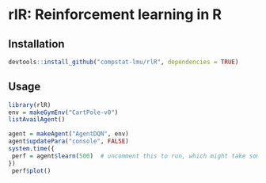 # rlR: Reinforcement learning in R

## Installation
```r
devtools::install_github("compstat-lmu/rlR", dependencies = TRUE)
```

## Usage
```r
library(rlR)
env = makeGymEnv("CartPole-v0")
listAvailAgent()
```


```r
agent = makeAgent("AgentDQN", env)
agent$updatePara("console", FALSE)
system.time({
 perf = agent$learn(500)  # uncomment this to run, which might take some time
})
 perf$plot()
```



